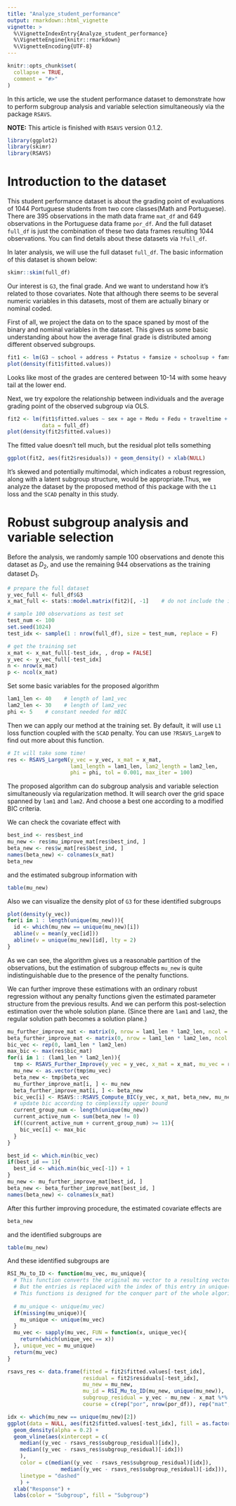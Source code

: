 ```yaml
---
title: "Analyze_student_performance"
output: rmarkdown::html_vignette
vignette: >
  %\VignetteIndexEntry{Analyze_student_performance}
  %\VignetteEngine{knitr::rmarkdown}
  %\VignetteEncoding{UTF-8}
---
```


```r
knitr::opts_chunk$set(
  collapse = TRUE,
  comment = "#>"
)
```

In this article, we use the student performance dataset to demonstrate how to perform subgroup analysis and variable selection simultaneously via the package `RSAVS`.

__NOTE:__ This article is finished with `RSAVS` version 0.1.2.

```r
library(ggplot2)
library(skimr)
library(RSAVS)
```

# Introduction to the dataset

This student performance dataset is about the grading point of evaluations of 1044 Portuguese students from two core classes(Math and Portuguese). There are 395 observations in the math data frame `mat_df` and 649 observations in the Portuguese data frame `por_df`. And the full dataset `full_df` is just the combination of these two data frames resulting 1044 observations. You can find details about these datasets via `?full_df`. 

In later analysis, we will use the full dataset `full_df`. The basic information of this dataset is shown below:

```r
skimr::skim(full_df)
```

Our interest is `G3`, the final grade. And we want to understand how it's related to those covariates. Note that although there seems to be several numeric variables in this datasets, most of them are actually binary or nominal coded. 

First of all, we project the data on to the space spaned by most of the binary and nominal variables in the dataset. This gives us some basic understanding about how the average final grade is distributed among different observed subgroups.

```r
fit1 <- lm(G3 ~ school + address + Pstatus + famsize + schoolsup + famsup + activities + paid + internet + nursery + higher + romantic + Mjob + Fjob + guardian + reason, data = full_df)
plot(density(fit1$fitted.values))
```

Looks like most of the grades are centered between 10-14 with some heavy tail at the lower end.

Next, we try expolore the relationship between individuals and the average grading point of the observed subgroup via OLS.

```r
fit2 <- lm(fit1$fitted.values ~ sex + age + Medu + Fedu + traveltime + studytime + failures  + famrel + freetime + goout + Dalc + Walc + health + absences, 
           data = full_df)
plot(density(fit2$fitted.values))
```

The fitted value doesn't tell much, but the residual plot tells something

```r
ggplot(fit2, aes(fit2$residuals)) + geom_density() + xlab(NULL)
```

It's skewed and potentially multimodal, which indicates a robust regression, along with a latent subgroup structure, would be appropriate.Thus, we analyze the dataset by the proposed method of this package with the `L1` loss and the `SCAD` penalty in this study.

# Robust subgroup analysis and variable selection
Before the analysis, we randomly sample 100 observations and denote this dataset as $D_2$, and use the remaining 944 observations as the training dataset $D_1$. 

```r
# prepare the full dataset
y_vec_full <- full_df$G3
x_mat_full <- stats::model.matrix(fit2)[, -1]    # do not include the intercept term!

# sample 100 observations as test set
test_num <- 100
set.seed(1024)
test_idx <- sample(1 : nrow(full_df), size = test_num, replace = F)

# get the training set
x_mat <- x_mat_full[-test_idx, , drop = FALSE]
y_vec <- y_vec_full[-test_idx]
n <- nrow(x_mat)
p <- ncol(x_mat)
```

Set some basic variables for the proposed algorithm
```r
lam1_len <- 40    # length of lam1_vec
lam2_len <- 30    # length of lam2_vec
phi <- 5    # constant needed for mBIC
```

Then we can apply our method at the training set. By default, it will use `L1` loss function coupled with the `SCAD` penalty. You can use `?RSAVS_LargeN` to find out more about this function.

```r
# It will take some time!
res <- RSAVS_LargeN(y_vec = y_vec, x_mat = x_mat, 
                    lam1_length = lam1_len, lam2_length = lam2_len,
                    phi = phi, tol = 0.001, max_iter = 100)

```

The proposed algorithm can do subgroup analysis and variable selection simultaneously via regularization method. It will search over the grid space spanned by `lam1` and `lam2`. And choose a best one according to a modified BIC criteria.

We can check the covariate effect with

```r
best_ind <- res$best_ind
mu_new <- res$mu_improve_mat[res$best_ind, ]
beta_new <- res$w_mat[res$best_ind, ]
names(beta_new) <- colnames(x_mat)
beta_new
```

and the estimated subgroup information with

```r
table(mu_new)
```

Also we can visualize the density plot of `G3` for these identified subgroups

```r
plot(density(y_vec))
for(i in 1 : length(unique(mu_new))){
  id <- which(mu_new == unique(mu_new)[i])
  abline(v = mean(y_vec[id]))
  abline(v = unique(mu_new)[id], lty = 2)
}
```

As we can see, the algorithm gives us a reasonable partition of the observations, but the estimation of subgroup effects `mu_new` is quite indistinguishable due to the presence of the penalty functions.

We can further improve these estimations with an ordinary robust regression without any penalty functions given the estimated parameter structure from the previous results. And we can perform this post-selection estimation over the whole solution plane. (Since there are `lam1` and `lam2`, the regular solution path becomes a solution plane.)

```r
mu_further_improve_mat <- matrix(0, nrow = lam1_len * lam2_len, ncol = n)
beta_further_improve_mat <- matrix(0, nrow = lam1_len * lam2_len, ncol = p)
bic_vec <- rep(0, lam1_len * lam2_len)
max_bic <- max(res$bic_mat)
for(i in 1 : (lam1_len * lam2_len)){
  tmp <- RSAVS_Further_Improve(y_vec = y_vec, x_mat = x_mat, mu_vec = res$mu_improve_mat[i, ], beta_vec = res$w_mat[i, ])
  mu_new <- as.vector(tmp$mu_vec)
  beta_new <- tmp$beta_vec
  mu_further_improve_mat[i, ] <- mu_new
  beta_further_improve_mat[i, ] <- beta_new
  bic_vec[i] <- RSAVS:::RSAVS_Compute_BIC(y_vec, x_mat, beta_new, mu_new, loss_type = "1", phi = phi)
  # update bic according to complexsity upper bound
  current_group_num <- length(unique(mu_new))
  current_active_num <- sum(beta_new != 0)
  if((current_active_num + current_group_num) >= 11){
    bic_vec[i] <- max_bic
  }
}

best_id <- which.min(bic_vec)
if(best_id == 1){
  best_id <- which.min(bic_vec[-1]) + 1
}
mu_new <- mu_further_improve_mat[best_id, ]
beta_new <- beta_further_improve_mat[best_id, ]
names(beta_new) <- colnames(x_mat)
```

After this further improving procedure, the estimated covariate effects are
```r
beta_new
```

and the identified subgroups are

```r
table(mu_new)
```


And these identified subgroups are

```r
RSI_Mu_to_ID <- function(mu_vec, mu_unique){
  # This function converts the original mu vector to a resulting vector, with the same length.
  # But the entries is replaced with the index of this entry in unique(mu_vec), or the provided variable mu_unique
  # This functions is designed for the conquer part of the whole algorithm
  
  # mu_unique <- unique(mu_vec)
  if(missing(mu_unique)){
    mu_unique <- unique(mu_vec)
  }
  mu_vec <- sapply(mu_vec, FUN = function(x, unique_vec){
    return(which(unique_vec == x))
  }, unique_vec = mu_unique)
  return(mu_vec)
}

rsavs_res <- data.frame(fitted = fit2$fitted.values[-test_idx], 
                        residual = fit2$residuals[-test_idx], 
                        mu_new = mu_new, 
                        mu_id = RSI_Mu_to_ID(mu_new, unique(mu_new)), 
                        subgroup_residual = y_vec - mu_new - x_mat %*% beta_new, 
                        course = c(rep("por", nrow(por_df)), rep("mat", nrow(mat_df)))[-test_idx])

idx <- which(mu_new == unique(mu_new)[2])
ggplot(data = NULL, aes(fit2$fitted.values[-test_idx], fill = as.factor(rsavs_res$mu_id), color = as.factor(rsavs_res$mu_id))) + 
  geom_density(alpha = 0.2) +
  geom_vline(aes(xintercept = c(
    median((y_vec - rsavs_res$subgroup_residual)[idx]), 
    median((y_vec - rsavs_res$subgroup_residual)[-idx]))
    ), 
    color = c(median((y_vec - rsavs_res$subgroup_residual)[idx]), 
                 median((y_vec - rsavs_res$subgroup_residual)[-idx])), 
    linetype = "dashed"
    ) +
  xlab("Response") +
  labs(color = "Subgroup", fill = "Subgroup")
```





